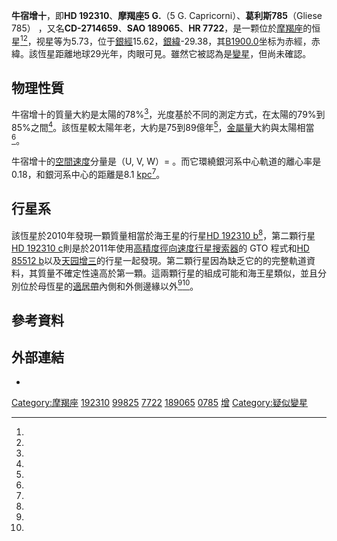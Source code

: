{{noteTA
|1=zh-cn:格利泽; zh-tw:葛利斯; zh-hk:格利澤;
|G1=天文学
}}
{{Starbox begin
| name = HD 192310
}}
{{Starbox image
| image=
     <div style="position: relative">[[File:Capricornus_IAU.svg|250px]]
     <div style="position: absolute; left: 166px; top: 138px">[[File:Cercle_rouge_100%.svg|10px]]</div>
     </div>
| caption=牛宿增十在摩羯座的位置。
}}
{{Starbox observe
| epoch = [[J2000.0|J2000.0]]
| constell = [[摩羯座|摩羯座]]<ref name=SIMBAD>{{cite web
 | url=http://simbad.u-strasbg.fr/simbad/sim-id?Ident=HR+7722
 | title=Pulsating variable Star
 | publisher=Centre de Données astronomiques de Strasbourg
 | work=SIMBAD
 | accessdate=2012-07-13
 | archive-date=2020-02-07
 | archive-url=https://web.archive.org/web/20200207085309/http://simbad.u-strasbg.fr/simbad/sim-id%3FIdent%3DHR%2B7722
 | dead-url=no
 }}</ref><ref name=DATA>{{cite web
 | url=http://vizier.u-strasbg.fr/viz-bin/VizieR-5?-out.add=.&-source=5050&-corr=PK=HR&-out.max=9999&HR=7722
 | title=VizieR Detailed Page
 | accessdate=2012-07-13
 | archive-date=2016-03-05
 | archive-url=https://web.archive.org/web/20160305102139/http://vizier.u-strasbg.fr/viz-bin/VizieR-5?-out.add=.&-source=5050&-corr=PK=HR&-out.max=9999&HR=7722
 | dead-url=no
 }}</ref>
| 星官 = [[牛宿|牛宿]] [[牛_(星官)|牛]]
| ra = {{RA|20|15|17.4}}<ref name=SIMBAD /><ref name=DATA /><ref name=aaa474_2_653/>
| dec = {{DEC|-27|1|58}}<ref name=SIMBAD /><ref name=DATA /><ref name=aaa474_2_653/>
| appmag_v = 5.73<ref name=SIMBAD /><ref name=DATA /><ref name=aaa474_2_653/>
}}
{{Starbox character
| class=K2+ V<ref name=aj132_1_161/>
| b-v=0.88<ref name=clpl4_99_99/>
| u-b=0.64<ref name=clpl4_99_99/>
| variable=疑似變星 }}
{{Starbox astrometry
| radial_v=-54.2<ref name=aaa418_989/>
| prop_mo_ra=1241.85<ref name=aaa474_2_653/>
| prop_mo_dec=-180.96<ref name=aaa474_2_653/>
| parallax=112.22
| p_error=0.30
| parallax_footnote=<ref name=aaa474_2_653/>
| absmag_v=6.0<ref name=apj687_2_1264/> }}
{{Starbox detail
| mass=0.78 ± 0.04<ref name=aaa373/>
| radius=0.79–0.85<ref name=aaa367_521/>
| luminosity=0.385 ± 0.007<ref name=vizier534_A58/>
| temperature=5069 ± 49<ref name=aaa418/>
| metal_fe=-0.01 ± 0.05<ref name=aaa418/>
| rotation=47.7 ± 4.9 days<ref name=vizier534_A58/>
| rotational_velocity=<3<ref name=vizier534_A58/>
| gravity=4.38 ± 0.19<ref name=aaa418/>
| age_gyr=7.5–8.9<ref name=apj687_2_1264/>
}}
{{Starbox catalog
| names =5 G. Capricorni，[[Gliese-Jahreiss_catalogue|Gl]] 785，[[Cordoba_Durchmusterung|CD]] -27°14659，[[Luyten_Half-Second_catalogue|LHS]] 488，[[Luyten_Two-Tenths_catalogue|LTT]] 8009，[[General_Catalogue_of_Trigonometric_Parallaxes|GCTP]] 4804.00，[[Fifth_Fundamental_Catalogue|FK5]] ，NSV 12933，[[Hipparcos_catalogue|HIP]] 99825. CD-2714659，[[SAO星表|SAO]] 189065，[[HD星表|HD]] 192310，[[HR星表|HR]] 7722}}
{{Starbox reference || Simbad=HR+7722
| ARICNS=01647}}
{{Starbox end}}

'''牛宿增十'''，即'''HD 192310'''、'''摩羯座5 G.'''（5 G. Capricorni）、'''葛利斯785'''（Gliese 785） ，又名'''CD-2714659'''、'''SAO 189065'''、'''HR 7722'''，是一颗位於[[摩羯座|摩羯座]]的恒星<ref name=SIMBAD /><ref name=DATA />，视星等为5.73，位于[[銀道座標系|銀經]]15.62，[[銀道座標系|銀緯]]-29.38，其[[B1900.0|B1900.0]]坐标为赤經{{RA|20|9|3.1}}，赤緯{{DEC|-27|-29.38|53}}。該恆星距離地球29光年，肉眼可見。雖然它被認為是[[變星|變星]]，但尚未確認。

==物理性質==
牛宿增十的質量大約是太陽的78%<ref name=aaa373/>，光度基於不同的測定方式，在太陽的79%到85%之間<ref name=aaa367_521/>。該恆星較太陽年老，大約是75到89億年<ref name=apj687_2_1264/>，[[金屬量|金屬量]]大約與太陽相當<ref name=aaa418/>。

牛宿增十的[[恆星運動學#空間速度|空間速度]]分量是（U, V, W）= {{nowrap|(–69, –13, –14) km/s}}。而它環繞銀河系中心軌道的離心率是0.18，和銀河系中心的距離是8.1 [[秒差距|kpc]]<ref name=ab6_2/>。

==行星系==
該恆星於2010年發現一顆質量相當於海王星的行星[[HD_192310_b|HD 192310 b]]<ref name=epe_gl_785/>，第二顆行星[[HD_192310_c|HD 192310 c]]則是於2011年使用[[高精度徑向速度行星搜索器|高精度徑向速度行星搜索器]]的 GTO 程式和[[HD_85512_b|HD 85512 b]]以及[[天园增三|天园增三]]的行星一起發現。第二顆行星因為缺乏它的的完整軌道資料，其質量不確定性遠高於第一顆。這兩顆行星的組成可能和海王星類似，並且分別位於母恆星的[[適居帶|適居帶]]內側和外側邊緣以外<ref name=vizier534_A58/><ref name=epe_hd_192310_c/>。

{{OrbitboxPlanet begin}}
{{OrbitboxPlanet
| exoplanet = [[HD_192310_b|b]]
| mass_earth = ≥16.9 ± 0.9
| period = 74.72
| semimajor = 0.32 ± 0.005
| eccentricity = 0.13 ± 0.04 
}}
{{OrbitboxPlanet
| exoplanet = [[HD_192310_c|c]]
| mass_earth = ≥24 ± 5
| period = 525.8 ± 9.2
| semimajor =1.18 ± 0.025
| eccentricity = 0.32 ± 0.11
}} 
{{Orbitbox end}}

==參考資料==
{{reflist|refs=

<ref name=aaa474_2_653>{{citation | last1=van Leeuwen | first1=F. | title=Validation of the new Hipparcos reduction | journal=Astronomy and Astrophysics | volume=474 | issue=2 | pages=653–664 | bibcode=2007A&A...474..653V | doi=10.1051/0004-6361:20078357 |arxiv = 0708.1752 |date=November 2007}}</ref>

<ref name=apj687_2_1264>{{citation | last1=Mamajek | first1=Eric E. | last2=Hillenbrand | first2=Lynne A. | title=Improved Age Estimation for Solar-Type Dwarfs Using Activity-Rotation Diagnostics | journal=The Astrophysical Journal | volume=687 | issue=2 | pages=1264–1293 | doi=10.1086/591785 | bibcode=2008ApJ...687.1264M |arxiv = 0807.1686 |date=November 2008}}</ref>

<ref name=aaa418_989>{{citation | title=The Geneva-Copenhagen survey of the Solar neighbourhood. Ages, metallicities, and kinematic properties of ˜14 000 F and G dwarfs | display-authors=1 | last1=Nordström | first1=B. | last2=Mayor | first2=M. | last3=Andersen | first3=J. | last4=Holmberg | first4=J. | last5=Pont | first5=F. | last6=Jørgensen | first6=B. R. | last7=Olsen | first7=E. H. | last8=Udry | first8=S. | last9=Mowlavi | first9=N. | journal=Astronomy and Astrophysics | volume=418 | pages=989–1019  | doi=10.1051/0004-6361:20035959 | bibcode=2004A&A...418..989N |arxiv = astro-ph/0405198 |date=May 2004}}</ref>

<ref name=aj132_1_161>{{citation | display-authors=1 | last1=Gray | first1=R. O. | last2=Corbally | first2=C. J. | last3=Garrison | first3=R. F. | last4=McFadden | first4=M. T. | last5=Bubar | first5=E. J. | last6=McGahee | first6=C. E. | last7=O'Donoghue | first7=A. A. | last8=Knox | first8=E. R. | title=Contributions to the Nearby Stars (NStars) Project: Spectroscopy of Stars Earlier than M0 within 40 pc-The Southern Sample | journal=The Astronomical Journal | volume=132 | issue=1 | pages=161–170 | doi=10.1086/504637 | bibcode=2006AJ....132..161G |arxiv = astro-ph/0603770 |date=July 2006}}</ref>

<ref name=clpl4_99_99>{{Cite journal | display-authors=1 | last1=Johnson | first1=H. L. | last2=Iriarte | first2=B. | last3=Mitchell | first3=R. I. | last4=Wisniewskj | first4=W. Z. | title=UBVRIJKL photometry of the bright stars | journal=Communications of the Lunar and Planetary Laboratory | volume=4 | issue=99 | year=1966 | bibcode=1966CoLPL...4...99J | pages=99 }}</ref>

<ref name=aaa418>{{citation | display-authors=1 | title=Nitrogen abundances in planet-harbouring stars | last1=Ecuvillon | first1=A. | last2=Israelian | first2=G. | last3=Santos | first3=N. C. | last4=Mayor | first4=M. | last5=García López | first5=R. J. | last6=Randich | first6=S. | journal=Astronomy and Astrophysics | volume=418 | pages=703–715 | doi=10.1051/0004-6361:20035717 | bibcode=2004A&A...418..703E | arxiv=astro-ph/0401396 | issue=2 |date=May 2004}}</ref>

<ref name=aaa367_521>{{citation | display-authors=1 | last1=Pasinetti Fracassini | first1=L. E. | last2=Pastori | first2=L. | last3=Covino | first3=S. | last4=Pozzi | first4=A. | title=Catalogue of Apparent Diameters and Absolute Radii of Stars (CADARS) - Third edition - Comments and statistics | journal=Astronomy and Astrophysics | volume=367 | pages=521–524 | doi=10.1051/0004-6361:20000451 | bibcode=2001A&A...367..521P |arxiv = astro-ph/0012289 |date=February 2001}}</ref>

<ref name=ab6_2>{{citation | title=Astrobiologically Interesting Stars Within 10 Parsecs of the Sun | last1=Porto de Mello | first1=Gustavo | last2=del Peloso | first2=Eduardo F. | journal=Astrobiology | volume=6 | issue=2 | pages=308–331 | pmid=16689649 | doi=10.1089/ast.2006.6.308 | bibcode=2006AsBio...6..308P | arxiv=astro-ph/0511180 |date=April 2006}}</ref>

<ref name=aaa373>{{citation | title=The metal-rich nature of stars with planets | last1=Santos | first1=N. C. | last2=Israelian | first2=G. | last3=Mayor | first3=M. | journal=Astronomy and Astrophysics | volume=373 | pages=1019–1031 | doi=10.1051/0004-6361:20010648 | bibcode=2001A&A...373.1019S |arxiv=astro-ph/0105216 | issue=3 |date=July 2001}}</ref>

<ref name=epe_gl_785>{{citation | first=Jean | last=Schneider | title=Gl 785 | work=Extrasolar Planets Encyclopaedia | url=http://exoplanet.eu/star.php?st=Gl%20785 | accessdate=2011-10-29 | archive-date=2011-11-18 | archive-url=https://web.archive.org/web/20111118004743/http://exoplanet.eu/star.php?st=Gl%20785 | dead-url=no }}</ref>

<ref name=vizier534_A58>{{citation | display-authors=1 | title=The HARPS search for Earth-like planets in the habitable zone: I – Very low-mass planets around HD20794, HD85512 and HD192310 | work=VizieR On-line Data Catalog: J/A+A/534/A58 | last1=Pepe | first1=F. | last2=Lovis | first2=C. | last3=Segransan | first3=D. | last4=Benz | first4=W. | last5=Bouchy | first5=F. | last6=Dumusque | first6=X. | last7=Mayor | first7=M. | last8=Queloz | first8=D. | last9=Santos | first9=N. C. | year=2011 | arxiv=1108.3447 | bibcode=2011yCat..35349058P | doi=10.1051/0004-6361/201117055 }}</ref>

<ref name=epe_hd_192310_c>{{citation | first=Jean | last=Schneider | title=HD 192310 c | work=Extrasolar Planets Encyclopaedia | url=http://exoplanet.eu/planet.php?p1=HD+192310&p2=c | accessdate=2011-10-29 | deadurl=yes | archiveurl=https://web.archive.org/web/20111108233925/http://exoplanet.eu/planet.php?p1=HD+192310&p2=c | archivedate=2011-11-08 }}</ref>

}} <!-- End: refs= -->

==外部連結==
* {{cite web
| url =http://www.solstation.com/stars/hr7722.htm
| title =CD-27 14659 / HR 7722
| publisher =SolStation
| accessdate =2007-05-11
| archive-date =2012-04-03
| archive-url =https://www.webcitation.org/66dVWsk3G?url=http://www.solstation.com/stars/hr7722.htm
| dead-url =yes
}}
{{Nearest systems|6}}
{{Nearest bright star systems|3.}}
{{Stars of Capricornus}}
{{星官|牛宿|6|14}}

[[Category:摩羯座|Category:摩羯座]]
[[Category:HD和HDE天體|192310]]
[[Category:HIP天體|99825]]
[[Category:HR天體|7722]]
[[Category:SAO天體|189065]]
[[Category:格利泽和GJ天体|0785]]
[[Category:牛_(星官)|增]]
[[Category:疑似變星|Category:疑似變星]]